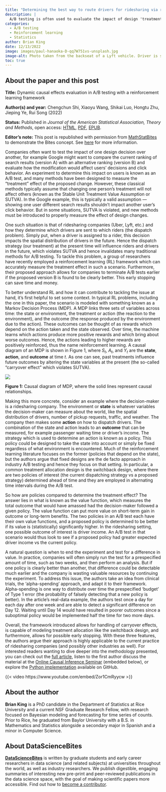 ```yaml
---
title: "Determining the best way to route drivers for ridesharing via reinforcement learning"
description: |
  A/B testing is often used to evaluate the impact of design 'treatments' — for example, are people who see advert A more likely to buy something than those who see advert B? Classical methods typically assume that changing one person’s treatment will not affect others, but what if that's not the case? A paper by Shi et al. aims to address this problem.  
categories:
  - A/B testing
  - Reinforcement learning
  - Statistics
author: Brian King
date: 12/13/2022
image: images/paul-hanaoka-D-qq7W751vs-unsplash.jpg
image-alt: Photo taken from the backseat of a Lyft vehicle. Driver is seen in profile to the left of the picture. Phone is mounted on the dash and displays a maps app that is tracking the route to the passenger's destination. Photo by Paul Hanaoka on Unsplash.
toc: true
---
```

:::{.callout-note collapse="false"}
## About the paper and this post

**Title:** Dynamic causal effects evaluation in A/B testing with a reinforcement learning framework

**Author(s) and year:** Chengchun Shi, Xiaoyu Wang, Shikai Luo, Hongtu Zhu, Jieping Ye, Rui Song (2022)

**Status:** Published in *Journal of the American Statistical Association, Theory and Methods*, open access: [HTML](https://www.tandfonline.com/doi/full/10.1080/01621459.2022.2027776), [PDF](https://www.tandfonline.com/doi/epdf/10.1080/01621459.2022.2027776?needAccess=true&role=button), [EPUB](https://www.tandfonline.com/doi/epub/10.1080/01621459.2022.2027776?needAccess=true&role=button). 

**Editor's note:** This post is republished with permission from [MathStatBites](https://mathstatbites.org/determining-the-best-way-to-route-drivers-for-ridesharing-via-reinforcement-learning/) to demonstrate the Bites concept. See [here](ridesharing.qmd#about-datasciencebites) for more information.
:::

Companies often want to test the impact of one design decision over another, for example Google might want to compare the current ranking of search results (version A) with an alternative ranking (version B) and evaluate how the modification would affect users’ decisions and click behavior. An experiment to determine this impact on users is known as an A/B test, and many methods have been designed to measure the "treatment" effect of the proposed change.  However, these classical methods typically assume that changing one person’s treatment will not affect others (known as the Stable Unit Treatment Value Assumption or SUTVA). In the Google example, this is typically a valid assumption — showing one user different search results shouldn’t impact another user’s click behavior. But in some situations, SUTVA is violated, and new methods must be introduced to properly measure the effect of design changes. 

One such situation is that of ridesharing companies (Uber, Lyft, etc.) and how they determine which drivers are sent to which riders (the dispatch problem). Simply put, when a driver is assigned to a rider, this decision impacts the spatial distribution of drivers in the future. Hence the dispatch strategy (our treatment) at the present time will influence riders and drivers in the future, which violates SUTVA and hence invalidates many traditional methods for A/B testing. To tackle this problem, a group of researchers have recently employed a reinforcement learning (RL) framework which can accurately measure the treatment effect in such a scenario. Furthermore, their proposed approach allows for companies to terminate A/B tests earlier if the proposed version B is found to be clearly better. This early stopping can save time and money.

To better understand RL and how it can contribute to tackling the issue at hand, it’s first helpful to set some context.  In typical RL problems, including the one in this paper, the scenario is modeled with something known as a Markov Decision Process (MDP). A MDP links three sets of variables across time: the state or environment, the treatment or action (the reaction to the environment), and the outcome (the response produced by the environment due to the action). These outcomes can be thought of as rewards which depend on the action taken and the state observed. Over time, the machine learns which actions produce more positive rewards and which bring about worse outcomes. Hence, the actions leading to higher rewards are positively reinforced, thus the name reinforcement learning. A causal diagram of an MDP is shown in Figure 1, where *S*~*t*~, *A*~*t*~, and *Y*~*t*~ are the **state**, **action**, and **outcome** at time *t*. As one can see, past treatments influence future outcomes by altering the state variables at the present (the so-called “carryover effect” which violates SUTVA).

::: {.column-page}
![](images/ridesharing-fig1.png){fig-alt="A causal diagram of a Markov Decision Process is shown in this figure. Green circles represent states, with arrows leading to red diamonds and blue squares representing, respectively, actions and outcomes. Actions are linked to new states by arrows, and prior states are linked to new states by curved arrows. This illustration conveys how past treatments influence future outcomes by altering the state variables at the present (the so-called “carryover effect” which violates the stable unit treatment value assumption)."}
:::
::: {.column-margin}
**Figure 1:** Causal diagram of MDP, where the solid lines represent causal relationships.
:::

Making this more concrete, consider an example where the decision-maker is a ridesharing company.  The environment or **state** is whatever variables the decision-maker can measure about the world, like the spatial distribution of drivers, number of pickup requests, traffic, and weather. The company then makes some **action** on how to dispatch drivers. The combination of the state and action leads to an **outcome** that can be measured, for example passenger waiting time or driver’s income. The strategy which is used to determine an action is known as a policy. This policy could be designed to take the state into account or simply be fixed regardless of what environment is encountered. Much of the reinforcement learning literature focuses on the former (policies that depend on the state), but the authors argue that fixed designs are the de facto approach in industry A/B testing and hence they focus on that setting. In particular, a common treatment allocation design is the switchback design, where there are two policies of interest (the current dispatching strategy vs a proposed strategy) determined ahead of time and they are employed in alternating time intervals during the A/B test.

So how are policies compared to determine the treatment effect? The answer lies in what is known as the value function, which measures the total outcome that would have amassed had the decision-maker followed a given policy. The value function can put more value on short-term gain in outcome or long-term benefits. The two policies in an A/B test each have their own value functions, and a proposed policy is determined to be better if its value is (statistically) significantly higher. In the ridesharing setting, one possible outcome of interest is driver income. An A/B test in that scenario would thus look to see if a proposed policy had greater expected driver income vs the current policy.

A natural question is when to end the experiment and test for a difference in value. In practice, companies will often simply run the test for a prespecified amount of time, such as two weeks, and then perform an analysis. But if one policy is clearly better than another, that difference could be detectable much earlier and the company is wasting valuable resources by continuing the experiment. To address this issue, the authors take an idea from clinical trials, the ‘alpha-spending’ approach, and adapt it to their framework. Alpha-spending is one way to distribute over time the prespecified ‘budget’ of Type 1 error (the probability of falsely detecting that a new policy is better). In the article’s real-data example, the authors test once a day for each day after one week and are able to detect a significant difference on Day 12. Waiting until Day 14 would have resulted in poorer outcomes since a suboptimal policy would be implemented half the time for two more days.

Overall, the framework introduced allows for handling of carryover effects, is capable of modeling treatment allocation like the switchback design, and furthermore, allows for possible early stopping. With these three features, the authors argue their approach is highly applicable to the current practice of ridesharing companies (and possibly other industries as well). For interested readers wanting to dive deeper into the methodology presented, you can check out the [full article](https://www.tandfonline.com/doi/full/10.1080/01621459.2022.2027776), listen to the first author discuss the material at the [Online Causal Inference Seminar](https://www.youtube.com/watch?v=Zor1CmRyycw) (embedded below), or explore the [Python implementation](https://github.com/callmespring/CausalRL) available on GitHub.

{{< video https://www.youtube.com/embed/Zor1CmRyycw >}}

## About the author
**Brian King** is a PhD candidate in the Department of Statistics at Rice University and a current NSF Graduate Research Fellow, with research focused on Bayesian modeling and forecasting for time series of counts. Prior to Rice, he graduated from Baylor University with a B.S. in Mathematics and Statistics alongside a secondary major in Spanish and a minor in Computer Science.

## About DataScienceBites
[**DataScienceBites**](/news-and-views/datasciencebites/index.qmd) is written by graduate students and early career researchers in data science (and related subjects) at universities throughout the world, as well as industry researchers. We publish digestible, engaging summaries of interesting new pre-print and peer-reviewed publications in the data science space, with the goal of making scientific papers more accessible. Find out how to [become a contributor](/contributor-docs/datasciencebites.qmd).